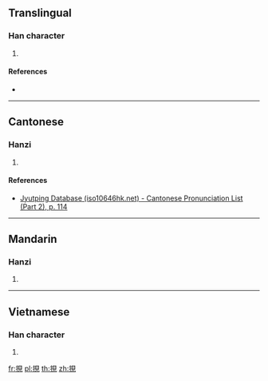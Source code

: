 {{character info/new}}
==Translingual==

===Han character===
{{Han char|rn=64|rad=手|as=07|sn=10|four=56010|canj=QBUU|ids=⿰扌見}}

# {{defn|Han|sort=手07}}

====References====
* {{Han ref|kx=0432.010|dkj=12104|dj=0781.100|hdz=31882.010|uh=6338|ud=25400|bh=D1C9|bd=53705}}

----

==Cantonese==

===Hanzi===
{{yue-hanzi|jyut=[[gin2]]|y=gin2}}

# {{defn|lang=yue|sort=手07}}

====References====
* [http://www.iso10646hk.net/jp/document/download.jsp Jyutping Database (iso10646hk.net) - Cantonese Pronunciation List (Part 2), p. 114]

----

==Mandarin==

===Hanzi===
{{cmn-hanzi|pin=[[jiǎn]] ([[jian3]]), [[nuó]] ([[nuo2]]), [[ruó]] ([[ruo2]])|wg=chien<sup>3</sup>, no<sup>2</sup>, jo<sup>2</sup>}}

# {{defn|lang=cmn|sort=手07}}

----

==Vietnamese==

===Han character===
{{vi-hantu|kén|rs=手07}}

# {{defn|lang=vi|sort=手07}}

[[fr:挸]]
[[pl:挸]]
[[th:挸]]
[[zh:挸]]